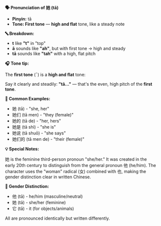 **🗣️ Pronunciation of 她 (tā)**

- **Pinyin:** tā
- **Tone: First tone** — **high and flat** tone, like a steady note

**🔤 Breakdown:**

- **t** like **"t"** in "top"
- **ā** sounds like **"ah"**, but with first tone → high and steady
- **tā** sounds like **"tah"** with a high, flat pitch

**🎧 Tone tip:**

The **first tone** (¯) is a **high and flat** tone:

Say it clearly and steadily: **"tā..."** — that's the even, high pitch of the **first tone**.

**📝 Common Examples:**

- 她 (tā) - "she, her"
- 她们 (tā men) - "they (female)"
- 她的 (tā de) - "her, hers"
- 她是 (tā shì) - "she is"
- 她说 (tā shuō) - "she says"
- 她们的 (tā men de) - "their (female)"

**💡 Special Notes:**

她 is the feminine third-person pronoun "she/her." It was created in the early 20th century to
distinguish from the general pronoun 他 (he/him). The character uses the "woman" radical (女)
combined with 也, making the gender distinction clear in written Chinese.

**📍 Gender Distinction:**

- 他 (tā) - he/him (masculine/neutral)
- 她 (tā) - she/her (feminine)
- 它 (tā) - it (for objects/animals)

All are pronounced identically but written differently.
